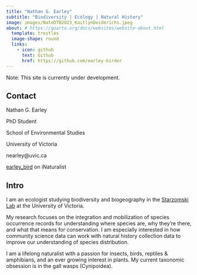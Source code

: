 ```yaml
---
title: "Nathan G. Earley"
subtitle: "Biodiversity | Ecology | Natural History"
image: images/NateDTB2023_KaitlynDeiderichs.jpeg
about: # https://quarto.org/docs/websites/website-about.html
  template: trestles
  image-shape: round
  links:
    - icon: github
      text: Github
      href: https://github.com/earley-birder
---
```


Note: This site is currently under development.

## Contact

Nathan G. Earley

PhD Student

School of Environmental Studies

University of Victoria

nearley@uvic.ca

[earley_bird](https://inaturalist.ca/people/earley_bird) on iNaturalist

## Intro

I am an ecologist studying biodiversity and biogeography in the [Starzomski Lab](https://biodiversity.uvic.ca/) at the University of Victoria.

My research focuses on the integration and mobilization of species occurrence records for understanding where species are, why they're there, and what that means for conservation. I am especially interested in how community science data can work with natural history collection data to improve our understanding of species distribution.

I am a lifelong naturalist with a passion for insects, birds, reptiles & amphibians, and an ever growing interest in plants. My current taxonomic obsession is in the gall wasps (Cynipoidea). 

